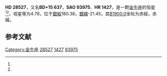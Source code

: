 {{Starbox begin
| name = HD 28527
}}
{{Starbox observe
| epoch = [[J2000.0|J2000.0]]
| constell = [[金牛座|金牛座]]<ref name=SIMBAD>{{cite web
 | url=http://simbad.u-strasbg.fr/simbad/sim-id?Ident=HR+1427
 | title =Pulsating variable Star
 | publisher=Centre de Données astronomiques de Strasbourg
 | work=SIMBAD
 | accessdate=2012-07-13}}</ref><ref name=DATA>{{cite web
 | url=http://vizier.u-strasbg.fr/viz-bin/VizieR-5?-out.add=.&-source=5050&-corr=PK=HR&-out.max=9999&HR=1427
 | title=VizieR Detailed Page
 | accessdate=2012-07-13
 | archive-date=2016-03-05
 | archive-url=https://web.archive.org/web/20160305003630/http://vizier.u-strasbg.fr/viz-bin/VizieR-5?-out.add=.&-source=5050&-corr=PK=HR&-out.max=9999&HR=1427
 | dead-url=no
 }}</ref>
| 星官 = 
| ra = {{RA|4|30|33.7}}<ref name=SIMBAD /><ref name=DATA />
| dec = {{DEC|+16|11|38}}<ref name=SIMBAD /><ref name=DATA />
| appmag_v = 4.78<ref name=SIMBAD /><ref name=DATA />
}}
{{Starbox character
| class = A6IV<ref name=SIMBAD /><ref name=DATA />
| b-v = 0.17<ref name=SIMBAD /><ref name=DATA />
| u-b = 0.13<ref name=SIMBAD /><ref name=DATA />
| r-i = 0.07<ref name=SIMBAD /><ref name=DATA />
| variable = 
}}
{{Starbox astrometry
| radial_v = 0.13
| prop_mo_ra = 38
| parallax = 0.053
| p_error = 
}}
{{Starbox catalog
| names =BD+15 637，[[SAO星表|SAO]] 93975，[[HD星表|HD]] 28527，[[HR星表|HR]] 1427}}
{{Starbox reference |Simbad=HR+1427}}
{{Starbox end}}

'''HD 28527'''，又名'''BD+15 637'''，'''SAO 93975'''、'''HR 1427'''，是一颗[[金牛座|金牛座]]的恒星<ref name=SIMBAD /><ref name=DATA />，视星等为4.78，位于[[銀道座標系|銀經]]180.38，[[銀道座標系|銀緯]]-21.45，其[[B1900.0|B1900.0]]坐标为赤經{{RA|4|24|50.1}}，赤緯{{DEC|+15|-21.45|35}}。

== 参考文献 ==
{{reflist}}

{{star-stub}}
{{星官|毕宿|8|18}}

[[Category:金牛座|Category:金牛座]]
[[Category:HD和HDE天體|28527]]
[[Category:HR天體|1427]]
[[Category:SAO天體|93975]]